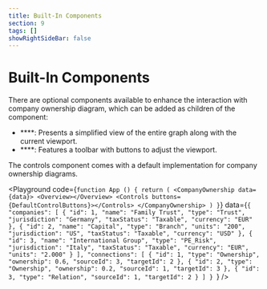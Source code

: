 ```yaml
---
title: Built-In Components
section: 9
tags: []
showRightSideBar: false
---
```


# Built-In Components

There are optional components available to enhance the interaction with company ownership diagram, which can be added as children of the <TypeLink type="CompanyOwnership" /> component:
<ul className="list-disc ml-4">
    <li>**<TypeLink type="Overview" />**: Presents a simplified view of the entire graph along with the current viewport.</li>
    <li>**<TypeLink type="Controls" />**: Features a toolbar with buttons to adjust the viewport.</li>
</ul>

The controls component comes with a default implementation for company ownership diagrams.


<Playground
    code={`
    function App () {
      return (
        <CompanyOwnership data={data}>
          <Overview></Overview>
          <Controls buttons={DefaultControlButtons}></Controls>
        </CompanyOwnership>
      )
    }
`}
    data={`{
  "companies": [
    {
      "id": 1,
      "name": "Family Trust",
      "type": "Trust",
      "jurisdiction": "Germany",
      "taxStatus": "Taxable",
      "currency": "EUR"
    },
    {
      "id": 2,
      "name": "Capital",
      "type": "Branch",
      "units": "200",
      "jurisdiction": "US",
      "taxStatus": "Taxable",
      "currency": "USD"
    },
    {
      "id": 3,
      "name": "International Group",
      "type": "PE_Risk",
      "jurisdiction": "Italy",
      "taxStatus": "Taxable",
      "currency": "EUR",
      "units": "2.000"
    }
  ],
  "connections": [
    {
      "id": 1,
      "type": "Ownership",
      "ownership": 0.6,
      "sourceId": 3,
      "targetId": 2
    },
    {
      "id": 2,
      "type": "Ownership",
      "ownership": 0.2,
      "sourceId": 1,
      "targetId": 3
    },
    {
      "id": 3,
      "type": "Relation",
      "sourceId": 1,
      "targetId": 2
    }
  ]
}
`}
/>
